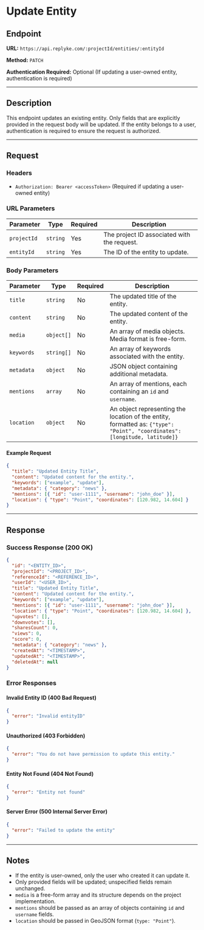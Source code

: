 
# Update Entity

## Endpoint

**URL:** `https://api.replyke.com/:projectId/entities/:entityId`

**Method:** `PATCH`

**Authentication Required:** Optional (If updating a user-owned entity, authentication is required)

----------

## Description

This endpoint updates an existing entity. Only fields that are explicitly provided in the request body will be updated. If the entity belongs to a user, authentication is required to ensure the request is authorized.

----------

## Request

### Headers

-   `Authorization: Bearer <accessToken>` (Required if updating a user-owned entity)

### URL Parameters


| Parameter    | Type     | Required | Description |
|-------------|----------|----------|-------------|
| `projectId` | `string` | Yes      | The project ID associated with the request. |
| `entityId`  | `string` | Yes      | The ID of the entity to update. |

### Body Parameters
| Parameter   | Type      | Required | Description |
|------------|-----------|----------|-------------|
| `title`     | `string`  | No       | The updated title of the entity. |
| `content`   | `string`  | No       | The updated content of the entity. |
| `media`     | `object[]` | No       | An array of media objects. Media format is free-form. |
| `keywords`  | `string[]` | No       | An array of keywords associated with the entity. |
| `metadata`  | `object`  | No       | JSON object containing additional metadata. |
| `mentions`  | `array`   | No       | An array of mentions, each containing an `id` and `username`. |
| `location`  | `object`  | No       | An object representing the location of the entity, formatted as: `{"type": "Point", "coordinates": [longitude, latitude]}`


#### Example Request

```json
{
  "title": "Updated Entity Title",
  "content": "Updated content for the entity.",
  "keywords": ["example", "update"],
  "metadata": { "category": "news" },
  "mentions": [{ "id": "user-1111", "username": "john_doe" }],
  "location": { "type": "Point", "coordinates": [120.982, 14.604] }
}
```

----------

## Response

### Success Response (200 OK)

```json
{
  "id": "<ENTITY_ID>",
  "projectId": "<PROJECT_ID>",
  "referenceId": "<REFERENCE_ID>",
  "userId": "<USER_ID>",
  "title": "Updated Entity Title",
  "content": "Updated content for the entity.",
  "keywords": ["example", "update"],
  "mentions": [{ "id": "user-1111", "username": "john_doe" }],
  "location": { "type": "Point", "coordinates": [120.982, 14.604] },
  "upvotes": [],
  "downvotes": [],
  "sharesCount": 0,
  "views": 0,
  "score": 0,
  "metadata": { "category": "news" },
  "createdAt": "<TIMESTAMP>",
  "updatedAt": "<TIMESTAMP>",
  "deletedAt": null
}
```

### Error Responses

#### Invalid Entity ID (400 Bad Request)

```json
{
  "error": "Invalid entityID"
}
```

#### Unauthorized (403 Forbidden)

```json
{
  "error": "You do not have permission to update this entity."
}
```

#### Entity Not Found (404 Not Found)

```json
{
  "error": "Entity not found"
}
```

#### Server Error (500 Internal Server Error)

```json
{
  "error": "Failed to update the entity"
}
```

----------

## Notes

-   If the entity is user-owned, only the user who created it can update it.
-   Only provided fields will be updated; unspecified fields remain unchanged.
-   `media` is a free-form array and its structure depends on the project implementation.
-   `mentions` should be passed as an array of objects containing `id` and `username` fields.
-   `location` should be passed in GeoJSON format (`type: "Point"`).